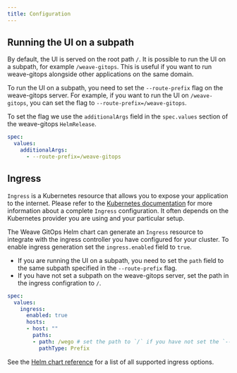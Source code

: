```yaml
---
title: Configuration
---
```


## Running the UI on a subpath

By default, the UI is served on the root path `/`. It is possible to run the UI on a subpath, for example `/weave-gitops`.
This is useful if you want to run weave-gitops alongside other applications on the same domain.

To run the UI on a subpath, you need to set the `--route-prefix` flag on the weave-gitops server.
For example, if you want to run the UI on `/weave-gitops`, you can set the flag to `--route-prefix=/weave-gitops`.

To set the flag we use the `additionalArgs` field in the `spec.values` section of the weave-gitops `HelmRelease`.

```yaml
spec:
  values:
    additionalArgs:
      - --route-prefix=/weave-gitops
```

## Ingress

`Ingress` is a Kubernetes resource that allows you to expose your application to the internet.
Please refer to the [Kubernetes documentation](https://kubernetes.io/docs/concepts/services-networking/ingress/)
for more information about a complete `Ingress` configuration. It often depends on the Kubernetes provider you are
using and your particular setup.

The Weave GitOps Helm chart can generate an `Ingress` resource to integrate with the ingress controller you have configured for your cluster.
To enable ingress generation set the `ingress.enabled` field to `true`.

- If you are running the UI on a subpath, you need to set the `path` field to the same subpath specified in the `--route-prefix` flag.
- If you have not set a subpath on the weave-gitops server, set the path in the ingress configration to `/`.

```yaml
spec:
  values:
    ingress:
      enabled: true
      hosts:
      - host: ""
        paths:
        - path: /wego # set the path to `/` if you have not set the `--route-prefix` flag 
          pathType: Prefix
```

See the [Helm chart reference](../../references/helm-reference.md) for a list of all supported ingress options.